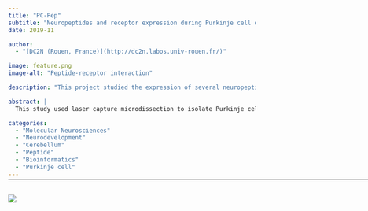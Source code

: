 ```yaml
---
title: "PC-Pep"
subtitle: "Neuropeptides and receptor expression during Purkinje cell development"
date: 2019-11

author:
  - "[DC2N (Rouen, France)](http://dc2n.labos.univ-rouen.fr/)"

image: feature.png
image-alt: "Peptide-receptor interaction"

description: "This project studied the expression of several neuropeptides and their receptors on Purkinje cells a mouse model of cerebellar development."

abstract: |
  This study used laser capture microdissection to isolate Purkinje cells of mice at P6, P8, P10, P16. The aim was to identify neuropeptides and their recptors and how this cellular communication evolves through development.

categories:
  - "Molecular Neurosciences"
  - "Neurodevelopment"
  - "Cerebellum"
  - "Peptide"
  - "Bioinformatics"
  - "Purkinje cell"
---
```


<hr style="margin-bottom: 30px; margin-top: -12px;" width="900px">

![](feature.png){.preview-image fig-alt="Image illustrating the project"}

